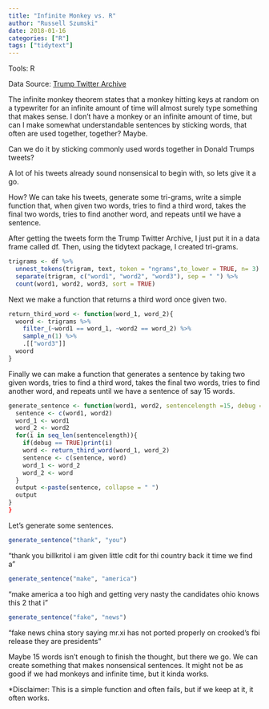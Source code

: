 ```yaml
---
title: "Infinite Monkey vs. R"
author: "Russell Szumski"
date: 2018-01-16
categories: ["R"]
tags: ["tidytext"]
---
```


Tools: R

Data Source: [Trump Twitter Archive](http://www.trumptwitterarchive.com/)

The infinite monkey theorem states that a monkey hitting keys at random on a typewriter for an infinite amount of time will almost surely type something that makes sense. I don't have a monkey or an infinite amount of time, but can I make somewhat understandable sentences by sticking words, that often are used together, together? Maybe.

Can we do it by sticking commonly used words together in Donald Trumps tweets?

A lot of his tweets already sound nonsensical to begin with, so lets give it a go.

How? We can take his tweets, generate some tri-grams, write a simple function that, when given two words, tries to find a third word, takes the final two words, tries to find another word, and repeats until we have a sentence.


After getting the tweets form the Trump Twitter Archive, I just put it in a data frame called df. Then, using the tidytext package, I created tri-grams.

```r
trigrams <- df %>%
  unnest_tokens(trigram, text, token = "ngrams",to_lower = TRUE, n= 3) %>%
  separate(trigram, c("word1", "word2", "word3"), sep = " ") %>%
  count(word1, word2, word3, sort = TRUE)
```

Next we make a function that returns a third word once given two.

```r
return_third_word <- function(word_1, word_2){
  woord <- trigrams %>%
    filter_(~word1 == word_1, ~word2 == word_2) %>%
    sample_n(1) %>%
    .[["word3"]]
  woord
}
```

Finally we can make a function that generates a sentence by taking two given words, tries to find a third word, takes the final two words, tries to find another word, and repeats until we have a sentence of say 15 words.

```r
generate_sentence <- function(word1, word2, sentencelength =15, debug =FALSE){
  sentence <- c(word1, word2)
  word_1 <- word1
  word_2 <- word2
  for(i in seq_len(sentencelength)){
    if(debug == TRUE)print(i)
    word <- return_third_word(word_1, word_2)
    sentence <- c(sentence, word)
    word_1 <- word_2
    word_2 <- word
  }
  output <-paste(sentence, collapse = " ")
  output
}
}
```

Let's generate some sentences.

```r
generate_sentence("thank", "you")
```

"thank you billkritol i am given little cdit for thi country back it time we find a"


```r
generate_sentence("make", "america")
```

"make america a too high and getting very nasty the candidates ohio knows this 2 that i"


```r
generate_sentence("fake", "news")
```

"fake news china story saying mr.xi has not ported properly on crooked's fbi release they are presidents"

Maybe 15 words isn't enough to finish the thought, but there we go. We can create something that makes nonsensical sentences. It might not be as good if we had monkeys and infinite time, but it kinda works.


*Disclaimer: This is a simple function and often fails, but if we keep at it, it often works. 
